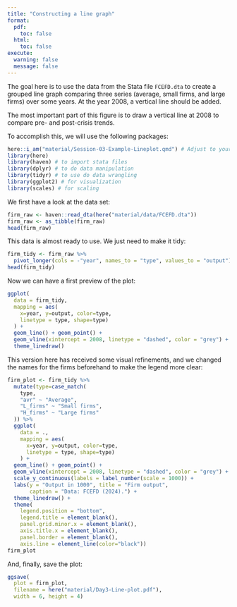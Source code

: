 ```yaml
---
title: "Constructing a line graph"
format: 
  pdf: 
    toc: false
  html: 
    toc: false
execute: 
  warning: false
  message: false
---
```


The goal here is to use the data from the Stata file `FCEFD.dta` to create a 
grouped line graph comparing three series (average, small firms, and large firms) 
over some years. At the year 2008, a vertical line should be added.

The most important part of this figure is to draw a vertical line at 2008 to 
compare pre- and post-crisis trends.

To accomplish this, we will use the following packages:

```r
here::i_am("material/Session-03-Example-Lineplot.qmd") # Adjust to your case
library(here)
library(haven) # to import stata files
library(dplyr) # to do data manipulation
library(tidyr) # to use do data wrangling
library(ggplot2) # for visualization
library(scales) # for scaling
```

We first have a look at the data set:

```r
firm_raw <- haven::read_dta(here("material/data/FCEFD.dta"))
firm_raw <- as_tibble(firm_raw)
head(firm_raw)
```

This data is almost ready to use. We just need to make it tidy:

```r
firm_tidy <- firm_raw %>% 
  pivot_longer(cols = -"year", names_to = "type", values_to = "output")
head(firm_tidy)
```

Now we can have a first preview of the plot:

```r
ggplot(
  data = firm_tidy, 
  mapping = aes(
    x=year, y=output, color=type, 
    linetype = type, shape=type)
  ) +
  geom_line() + geom_point() +
  geom_vline(xintercept = 2008, linetype = "dashed", color = "grey") +
  theme_linedraw()
```

This version here has received some visual refinements, and we changed the names
for the firms beforehand to make the legend more clear:

```r
firm_plot <- firm_tidy %>% 
  mutate(type=case_match(
    type,
    "avr" ~ "Average",
    "L_firms" ~ "Small firms",
    "H_firms" ~ "Large firms"
  )) %>% 
  ggplot(
    data = ., 
    mapping = aes(
      x=year, y=output, color=type, 
      linetype = type, shape=type)
    ) +
  geom_line() + geom_point() +
  geom_vline(xintercept = 2008, linetype = "dashed", color = "grey") +
  scale_y_continuous(labels = label_number(scale = 1000)) +
  labs(y = "Output in 1000", title = "Firm output", 
       caption = "Data: FCEFD (2024).") +
  theme_linedraw() +
  theme(
    legend.position = "bottom",
    legend.title = element_blank(),
    panel.grid.minor.x = element_blank(),
    axis.title.x = element_blank(),
    panel.border = element_blank(),
    axis.line = element_line(color="black"))
firm_plot
```

And, finally, save the plot:

```r
ggsave(
  plot = firm_plot, 
  filename = here("material/Day3-Line-plot.pdf"), 
  width = 6, height = 4)
```

